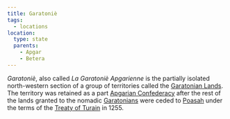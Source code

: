 ```yaml
---
title: Garatoniè
tags:
  - locations
location:
  type: state
  parents:
    - Apgar
    - Betera
---
```


*Garatoniè*, also called *La Garatoniè Apgarienne* is the partially isolated
north-western section of a group of territories called the
[Garatonian Lands](/world/locations/garatonian-lands). The territory was retained as a part
[Apgarian Confederacy](/world/locations/apgar) after the rest of the lands granted to the
nomadic [Garatonians](/world/ethnicities/garatonian/) were ceded to
[Poasah](/world/locations/poasah) under the terms of the
[Treaty of Turain](/world-novelty/treaty-of-turain/)
in 1255.
